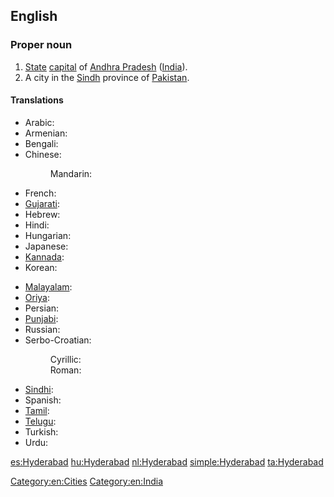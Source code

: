 ==English==
{{wikipedia}}

===Proper noun===
{{en-proper noun}}

# [[State]] [[capital]] of [[Andhra Pradesh]] ([[India]]).
# A city in the [[Sindh]] province of [[Pakistan]].

====Translations====
{{trans-top|capital of Andhra Pradesh}}
* Arabic: {{t|ar|حيدر أباد|m|tr=Haydar ’abaad}}
* Armenian: {{t-|hy|Հայդարաբադ|tr=Haydarabad}}
* Bengali: {{t|bn|হায়দরাবাদ|tr=Hāydôrābād}}
* Chinese:
*: Mandarin: {{t|cmn|海得拉巴|tr=Hǎidelābā|sc=Hani}}
* French: {{t|fr|Hyderābād}}
* [[Gujarati]]: {{t|gu|હૈદરાબાદ|tr=Haidarābād}}
* Hebrew: {{t|he|היידראבאד}}
* Hindi: {{t-|hi|हैदराबाद|tr=Haidarābād|xs=Hindi}}
* Hungarian: {{t+|hu|Haidarábád}}
* Japanese: {{t|ja|ハイデラバード|tr=Haiderabādo}}
* [[Kannada]]: {{t|kn|ಹೈದರಾಬಾದ್|tr=haidarābād|sc=Knda|xs=Kannada}}
* Korean: {{t|ko|하이데라바드|tr=Haiderabadeu|sc=Hang}}
{{trans-mid}}
* [[Malayalam]]: {{t|ml|ഹൈദരാബാദ്|tr=Haidarābād|sc=Mlym|xs=Malayalam}}
* [[Oriya]]: {{t|or|ହୈଦରାବାଦ|tr=Haidôrābādô|sc=Orya|xs=Oriya}}
* Persian: {{t|fa|حیدرآباد|xs=Persian}}
* [[Punjabi]]: {{t|pa|ਹੈਦਰਾਬਾਦ|tr=Haidarābād|sc=Guru|xs=Punjabi}}
* Russian: {{t|ru|Хайдарабад|m|tr=Xajdarabád}}
* Serbo-Croatian:
*: Cyrillic: {{t|sh|Хајдерабад|m|sc=Cyrl}}
*: Roman: {{t|sh|Hajderabad|m}}
* [[Sindhi]]: {{t|sd|حيدر اباد|alt=حيدر آباد|tr=Haidarābād}}
* Spanish: {{t+|es|Hyderabad}}
* [[Tamil]]: {{t|ta|ஐதராபாத்|ta=Aitarāpāt|xs=Tamil}}
* [[Telugu]]: {{t+|te|హైదరాబాదు|tr=haidarābādu}}
* Turkish: {{t|tr|Haydarabad}}
* Urdu: {{t|ur|حیدرآباد|tr=Haidarābād|xs=Urdu}}
{{trans-bottom}}

[[Category:en:Cities]]
[[Category:en:India]]

[[es:Hyderabad]]
[[hu:Hyderabad]]
[[nl:Hyderabad]]
[[simple:Hyderabad]]
[[ta:Hyderabad]]